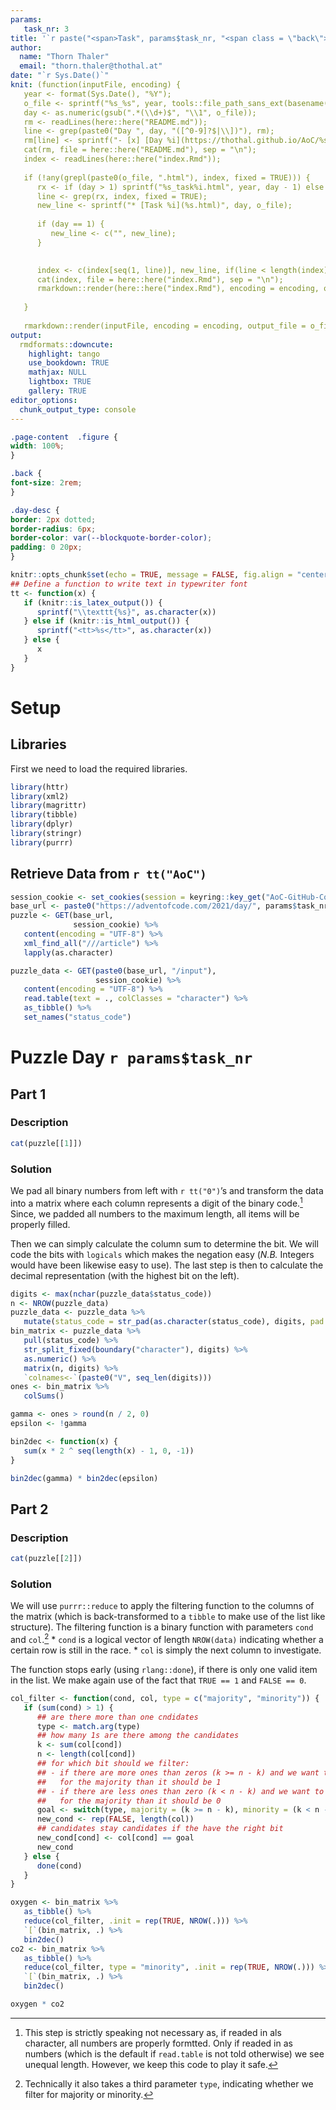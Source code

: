 ```yaml
---
params:
   task_nr: 3
title: '`r paste("<span>Task", params$task_nr, "<span class = \"back\"><a href = \"index.html\">", fontawesome::fa("home"), "</a></span></span>")`'
author: 
  name: "Thorn Thaler"
  email: "thorn.thaler@thothal.at"
date: "`r Sys.Date()`"
knit: (function(inputFile, encoding) {
   year <- format(Sys.Date(), "%Y");
   o_file <- sprintf("%s_%s", year, tools::file_path_sans_ext(basename(inputFile)));
   day <- as.numeric(gsub(".*(\\d+)$", "\\1", o_file));
   rm <- readLines(here::here("README.md"));
   line <- grep(paste0("Day ", day, "([^0-9]?$|\\])"), rm);
   rm[line] <- sprintf("- [x] [Day %i](https://thothal.github.io/AoC/%s.html)", day, o_file);
   cat(rm, file = here::here("README.md"), sep = "\n");
   index <- readLines(here::here("index.Rmd"));
   
   if (!any(grepl(paste0(o_file, ".html"), index, fixed = TRUE))) {
      rx <- if (day > 1) sprintf("%s_task%i.html", year, day - 1) else sprintf("# %s", year);
      line <- grep(rx, index, fixed = TRUE);
      new_line <- sprintf("* [Task %i](%s.html)", day, o_file);
      
      if (day == 1) {
         new_line <- c("", new_line);
      }
      

      index <- c(index[seq(1, line)], new_line, if(line < length(index)) index[(line + 1):length(index)]);
      cat(index, file = here::here("index.Rmd"), sep = "\n");
      rmarkdown::render(here::here("index.Rmd"), encoding = encoding, output_file = here::here("docs", "index"));
      
   }
   
   rmarkdown::render(inputFile, encoding = encoding, output_file = o_file, output_dir = here::here("docs")) })
output: 
  rmdformats::downcute:
    highlight: tango
    use_bookdown: TRUE
    mathjax: NULL
    lightbox: TRUE
    gallery: TRUE
editor_options: 
  chunk_output_type: console
---
```


```css
.page-content  .figure {
width: 100%;
}

.back {
font-size: 2rem;
}

.day-desc {
border: 2px dotted;
border-radius: 6px;
border-color: var(--blockquote-border-color);
padding: 0 20px;
}
```


```r
knitr::opts_chunk$set(echo = TRUE, message = FALSE, fig.align = "center")
## Define a function to write text in typewriter font
tt <- function(x) {
   if (knitr::is_latex_output()) {
      sprintf("\\texttt{%s}", as.character(x))
   } else if (knitr::is_html_output()) {
      sprintf("<tt>%s</tt>", as.character(x))
   } else {
      x
   }
}
```

# Setup

## Libraries

First we need to load the required libraries. 

```r
library(httr)
library(xml2)
library(magrittr)
library(tibble)
library(dplyr)
library(stringr)
library(purrr)
```

## Retrieve Data from `r tt("AoC")`


```r
session_cookie <- set_cookies(session = keyring::key_get("AoC-GitHub-Cookie"))
base_url <- paste0("https://adventofcode.com/2021/day/", params$task_nr)
puzzle <- GET(base_url,
              session_cookie) %>% 
   content(encoding = "UTF-8") %>% 
   xml_find_all("///article") %>% 
   lapply(as.character)

puzzle_data <- GET(paste0(base_url, "/input"),
                   session_cookie) %>% 
   content(encoding = "UTF-8") %>% 
   read.table(text = ., colClasses = "character") %>% 
   as_tibble() %>% 
   set_names("status_code")
```

# Puzzle Day `r params$task_nr`

## Part 1

### Description

```r
cat(puzzle[[1]])
```

### Solution

We pad all binary numbers from left with `r tt("0")`'s and transform the data
into a matrix where each column represents a digit of the binary code.^[This 
step is strictly speaking not necessary as, if readed in als character, all
numbers are properly formtted. Only if readed in as numbers (which is the
default if `read.table` is not told otherwise) we see unequal length. However,
we keep this code to play it safe.] 
Since, we  padded all numbers to the maximum length, all items will be properly 
filled. 

Then we can simply calculate the column sum to determine the bit. We will code 
the bits with `logicals` which makes the negation easy (*N.B.* Integers would 
have been likewise easy to use). The last step is then to calculate the decimal
representation (with the highest bit on the left).

```r
digits <- max(nchar(puzzle_data$status_code))
n <- NROW(puzzle_data)
puzzle_data <- puzzle_data %>% 
   mutate(status_code = str_pad(as.character(status_code), digits, pad = "0"))
bin_matrix <- puzzle_data %>% 
   pull(status_code) %>% 
   str_split_fixed(boundary("character"), digits) %>% 
   as.numeric() %>% 
   matrix(n, digits) %>%
   `colnames<-`(paste0("V", seq_len(digits)))
ones <- bin_matrix %>% 
   colSums()

gamma <- ones > round(n / 2, 0)
epsilon <- !gamma

bin2dec <- function(x) {
   sum(x * 2 ^ seq(length(x) - 1, 0, -1))
}

bin2dec(gamma) * bin2dec(epsilon)

```

## Part 2

### Description

```r
cat(puzzle[[2]])
```

### Solution

We will use `purrr::reduce` to apply the filtering function to the columns of 
the matrix (which is back-transformed to a `tibble` to make use of the list like 
structure). The filtering function is a binary function with parameters `cond` 
and `col`.^[Technically it also takes a third parameter `type`, indicating 
whether we filter for  majority or minority.]
* `cond` is a logical vector of length `NROW(data)` indicating whether 
a certain row is still in the race.
* `col` is simply the next column to investigate.

The function stops early (using `rlang::done`), if there is only one valid item
in the list. We make again use of the fact that `TRUE == 1` and `FALSE == 0`.

```r
col_filter <- function(cond, col, type = c("majority", "minority")) {
   if (sum(cond) > 1) {
      ## are there more than one cndidates
      type <- match.arg(type)
      ## how many 1s are there among the candidates
      k <- sum(col[cond])
      n <- length(col[cond])
      ## for which bit should we filter:
      ## - if there are more ones than zeros (k >= n - k) and we want to go 
      ##   for the majority than it should be 1
      ## - if there are less ones than zero (k < n - k) and we want to go 
      ##   for the majority than it should be 0
      goal <- switch(type, majority = (k >= n - k), minority = (k < n - k))
      new_cond <- rep(FALSE, length(col))
      ## candidates stay candidates if the have the right bit
      new_cond[cond] <- col[cond] == goal
      new_cond
   } else {
      done(cond)
   }
}

oxygen <- bin_matrix %>% 
   as_tibble() %>% 
   reduce(col_filter, .init = rep(TRUE, NROW(.))) %>% 
   `[`(bin_matrix, .) %>% 
   bin2dec()
co2 <- bin_matrix %>% 
   as_tibble() %>% 
   reduce(col_filter, type = "minority", .init = rep(TRUE, NROW(.))) %>% 
   `[`(bin_matrix, .) %>% 
   bin2dec()

oxygen * co2
```



